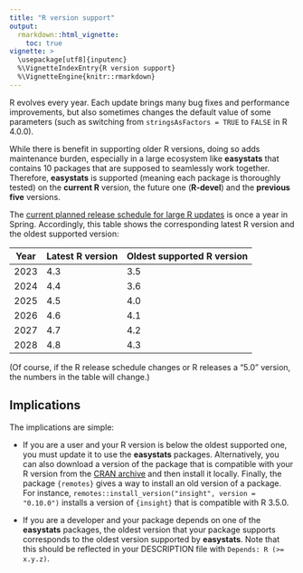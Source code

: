 ---
title: "R version support"
output: 
  rmarkdown::html_vignette:
    toc: true
vignette: >
  \usepackage[utf8]{inputenc}
  %\VignetteIndexEntry{R version support}
  %\VignetteEngine{knitr::rmarkdown}
---

R evolves every year. Each update brings many bug fixes and performance 
improvements, but also sometimes changes the default value of some parameters
(such as switching from `stringsAsFactors = TRUE` to `FALSE` in R 4.0.0).

While there is benefit in supporting older R versions, doing so adds 
maintenance burden, especially in a large ecosystem like **easystats** that
contains 10 packages that are supposed to seamlessly work together. Therefore,
**easystats** is supported (meaning each package is thoroughly tested) on the
**current R** version, the future one (**R-devel**) and the **previous five**
versions.

The [current planned release schedule for large R updates](https://developer.r-project.org/) 
is once a year in Spring. Accordingly, this table shows the corresponding latest
R version and the oldest supported version:

| Year | Latest R version | Oldest supported R version |
|------|------------------|----------------------------|
| 2023 | 4.3              | 3.5                        |
| 2024 | 4.4              | 3.6                        |
| 2025 | 4.5              | 4.0                        |
| 2026 | 4.6              | 4.1                        |
| 2027 | 4.7              | 4.2                        |
| 2028 | 4.8              | 4.3                        |

(Of course, if the R release schedule changes or R releases a "5.0" version, the
numbers in the table will change.)

## Implications

The implications are simple:

* If you are a user and your R version is below the oldest supported one, you
  must update it to use the **easystats** packages. Alternatively, you can
  also download a version of the package that is compatible with your R version
  from the [CRAN archive](https://cran.r-project.org/src/contrib/Archive/) and
  then install it locally. Finally, the package `{remotes}` gives a way to install
  an old version of a package. For instance, 
  `remotes::install_version("insight", version = "0.10.0")` installs a version
  of `{insight}` that is compatible with R 3.5.0.

* If you are a developer and your package depends on one of the **easystats**
  packages, the oldest version that your package supports corresponds to the 
  oldest version supported by **easystats**. Note that this should be reflected
  in your DESCRIPTION file with `Depends: R (>= x.y.z)`.
